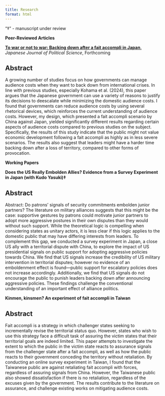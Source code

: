 ---
title: Research
format: html
---
"‡" - manuscript under review

**Peer-Reviewed Articles**

[**To war or not to war: Backing down after a fait accompli in Japan**.](https://www.cambridge.org/core/journals/japanese-journal-of-political-science/article/to-war-or-not-to-war-backing-down-after-a-fait-accompli-in-japan/6938A9409CD00FB9D9929D87B4CC5216) *Japanese Journal of Political Science*, Forthcoming

::: {.callout-note collapse="true" appearance="simple"}

## Abstract 

A growing number of studies focus on how governments can manage audience costs when they want to back down from international crises. In line with previous studies, especially Kohama et al. (2024), this paper argues that the Japanese government can use a variety of reasons to justify its decisions to deescalate while minimizing the domestic audience costs. I found that governments can reduce audience costs by using several rhetorical devices, which reinforces the current understanding of audience costs. However, my design, which presented a fait accompli scenario by China against Japan, yielded significantly different results regarding certain aspects of audience costs compared to previous studies on the subject. Specifically, the results of this study indicate that the public might not value economic development following a fait accompli as highly as in less severe scenarios. The results also suggest that leaders might have a harder time backing down after a loss of territory, compared to other forms of provocation. 
:::

**Working Papers**

**Does the US Really Embolden Allies? Evidence from a Survey Experiment in Japan (with Kudo Yasuki)‡**

::: {.callout-note collapse="true" appearance="simple"}

## Abstract

Abstract: Do patrons’ signals of security commitments embolden junior partners? The literature on military alliances suggests that this might be the case: supportive gestures by patrons could motivate junior partners to adopt more aggressive postures in their own disputes than they would without such support. While the theoretical logic is compelling when considering states as unitary actors, it is less clear if this logic applies to the domestic public that may have differing interests from leaders. To complement this gap, we conducted a survey experiment in Japan, a close US ally with a territorial dispute with China, to explore the impact of US presidential signals on public support for adopting aggressive policies towards China. We find that US signals increase the credibility of US military intervention in territorial disputes; however no evidence of an emboldenment effect is found—public support for escalatory policies does not increase accordingly. Additionally, we find that US signals do not encourage the public to punish leaders backing down after announcing aggressive policies. These findings challenge the conventional understanding of an important effect of alliance politics.
:::

**Kinmen, kinsmen? An experiment of fait accompli in Taiwan**

::: {.callout-note collapse="true" appearance="simple"}

## Abstract

Fait accompli is a strategy in which challenger states seeking to incrementally revise the territorial status quo. However, states who wish to use this strategy face a difficult task of assuring the victim states that their territorial goals are indeed limited. This paper attempts to investigate the extent to which the public in the victim state reacts to assurance signals from the challenger state after a fait accompli, as well as how the public reacts to their government conceding the territory without retaliation. By conducting an online survey experiment in Taiwan, I found that the Taiwanese public are against retaliating fait accompli with forces, regardless of assuring signals from China. However, the Taiwanese public also showed dissatisfaction if there is no retaliation, regardless of the excuses given by the government. The results contribute to the literature on assurance, and challenge existing works on mitigating audience costs.
:::